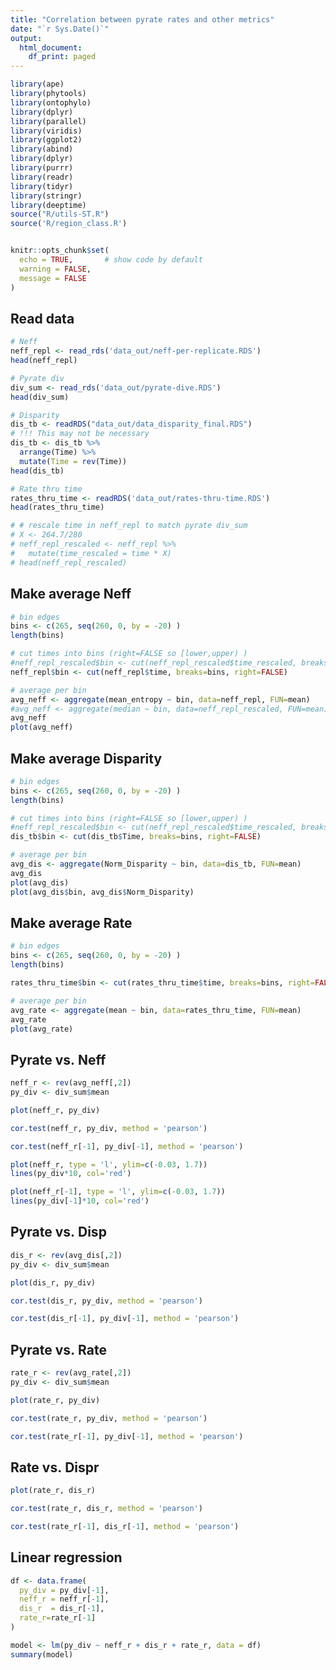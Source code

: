 ```yaml
---
title: "Correlation between pyrate rates and other metrics"
date: "`r Sys.Date()`"
output: 
  html_document:
    df_print: paged
---
```




```r
library(ape)
library(phytools)
library(ontophylo)
library(dplyr)
library(parallel)
library(viridis)
library(ggplot2)
library(abind)
library(dplyr)
library(purrr)
library(readr)
library(tidyr)
library(stringr)
library(deeptime)
source("R/utils-ST.R")
source('R/region_class.R')


knitr::opts_chunk$set(
  echo = TRUE,       # show code by default
  warning = FALSE,
  message = FALSE
)
```




## Read data

```r

# Neff
neff_repl <- read_rds('data_out/neff-per-replicate.RDS')
head(neff_repl)

# Pyrate div
div_sum <- read_rds('data_out/pyrate-dive.RDS')
head(div_sum)

# Disparity
dis_tb <- readRDS("data_out/data_disparity_final.RDS")
# !!! This may not be necessary
dis_tb <- dis_tb %>%
  arrange(Time) %>%
  mutate(Time = rev(Time))
head(dis_tb)

# Rate thru time
rates_thru_time <- readRDS('data_out/rates-thru-time.RDS')
head(rates_thru_time)
```

```r
# # rescale time in neff_repl to match pyrate div_sum 
# X <- 264.7/280
# neff_repl_rescaled <- neff_repl %>%
#   mutate(time_rescaled = time * X)
# head(neff_repl_rescaled)
```


## Make average Neff

```r
# bin edges
bins <- c(265, seq(260, 0, by = -20) )  
length(bins)

# cut times into bins (right=FALSE so [lower,upper) )
#neff_repl_rescaled$bin <- cut(neff_repl_rescaled$time_rescaled, breaks=bins, right=FALSE)
neff_repl$bin <- cut(neff_repl$time, breaks=bins, right=FALSE)

# average per bin
avg_neff <- aggregate(mean_entropy ~ bin, data=neff_repl, FUN=mean)
#avg_neff <- aggregate(median ~ bin, data=neff_repl_rescaled, FUN=mean)
avg_neff
plot(avg_neff)
```

## Make average Disparity

```r
# bin edges
bins <- c(265, seq(260, 0, by = -20) )  
length(bins)

# cut times into bins (right=FALSE so [lower,upper) )
#neff_repl_rescaled$bin <- cut(neff_repl_rescaled$time_rescaled, breaks=bins, right=FALSE)
dis_tb$bin <- cut(dis_tb$Time, breaks=bins, right=FALSE)

# average per bin
avg_dis <- aggregate(Norm_Disparity ~ bin, data=dis_tb, FUN=mean)
avg_dis
plot(avg_dis)
plot(avg_dis$bin, avg_dis$Norm_Disparity)
```
## Make average Rate

```r
# bin edges
bins <- c(265, seq(260, 0, by = -20) )  
length(bins)

rates_thru_time$bin <- cut(rates_thru_time$time, breaks=bins, right=FALSE)

# average per bin
avg_rate <- aggregate(mean ~ bin, data=rates_thru_time, FUN=mean)
avg_rate
plot(avg_rate)
```


## Pyrate vs. Neff

```r

neff_r <- rev(avg_neff[,2])
py_div <- div_sum$mean

plot(neff_r, py_div)

cor.test(neff_r, py_div, method = 'pearson')

cor.test(neff_r[-1], py_div[-1], method = 'pearson')
```


```r
plot(neff_r, type = 'l', ylim=c(-0.03, 1.7))
lines(py_div*10, col='red')
```

```r
plot(neff_r[-1], type = 'l', ylim=c(-0.03, 1.7))
lines(py_div[-1]*10, col='red')
```


## Pyrate vs. Disp

```r

dis_r <- rev(avg_dis[,2])
py_div <- div_sum$mean

plot(dis_r, py_div)

cor.test(dis_r, py_div, method = 'pearson')

cor.test(dis_r[-1], py_div[-1], method = 'pearson')
```

## Pyrate vs. Rate

```r

rate_r <- rev(avg_rate[,2])
py_div <- div_sum$mean

plot(rate_r, py_div)

cor.test(rate_r, py_div, method = 'pearson')

cor.test(rate_r[-1], py_div[-1], method = 'pearson')
```
## Rate vs. Dispr

```r


plot(rate_r, dis_r)

cor.test(rate_r, dis_r, method = 'pearson')

cor.test(rate_r[-1], dis_r[-1], method = 'pearson')
```


## Linear regression

```r
df <- data.frame(
  py_div = py_div[-1],
  neff_r = neff_r[-1],
  dis_r  = dis_r[-1], 
  rate_r=rate_r[-1]
)

model <- lm(py_div ~ neff_r + dis_r + rate_r, data = df)
summary(model)

```





